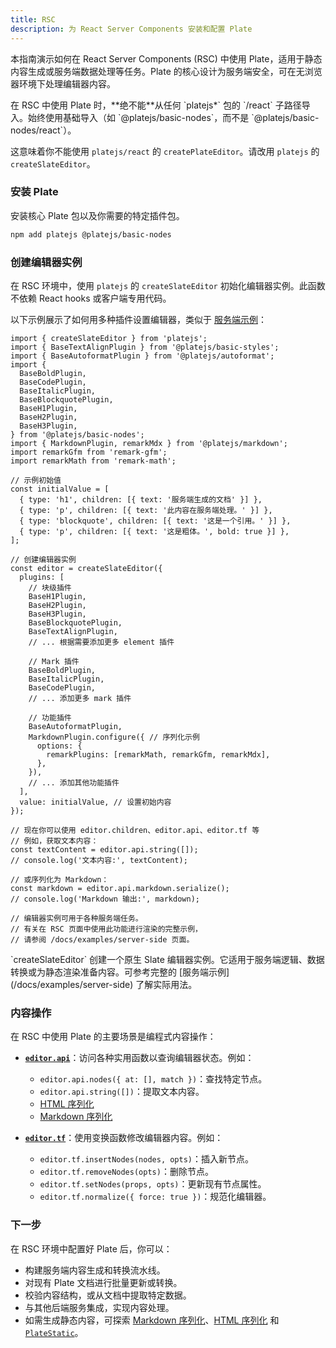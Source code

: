 ```yaml
---
title: RSC
description: 为 React Server Components 安装和配置 Plate
---
```


本指南演示如何在 React Server Components (RSC) 中使用 Plate，适用于静态内容生成或服务端数据处理等任务。Plate 的核心设计为服务端安全，可在无浏览器环境下处理编辑器内容。

<Callout type="warning" title="RSC 关键限制">
  在 RSC 中使用 Plate 时，**绝不能**从任何 `platejs*` 包的 `/react` 子路径导入。始终使用基础导入（如 `@platejs/basic-nodes`，而不是 `@platejs/basic-nodes/react`）。

  这意味着你不能使用 `platejs/react` 的 `createPlateEditor`。请改用 `platejs` 的 `createSlateEditor`。
</Callout>

<Steps>

### 安装 Plate

安装核心 Plate 包以及你需要的特定插件包。

```bash
npm add platejs @platejs/basic-nodes
```

### 创建编辑器实例

在 RSC 环境中，使用 `platejs` 的 `createSlateEditor` 初始化编辑器实例。此函数不依赖 React hooks 或客户端专用代码。

以下示例展示了如何用多种插件设置编辑器，类似于 [服务端示例](/docs/examples/server-side)：

```tsx title="app/api/generate-doc/route.ts"
import { createSlateEditor } from 'platejs';
import { BaseTextAlignPlugin } from '@platejs/basic-styles';
import { BaseAutoformatPlugin } from '@platejs/autoformat';
import {
  BaseBoldPlugin,
  BaseCodePlugin,
  BaseItalicPlugin,
  BaseBlockquotePlugin,
  BaseH1Plugin,
  BaseH2Plugin,
  BaseH3Plugin,
} from '@platejs/basic-nodes';
import { MarkdownPlugin, remarkMdx } from '@platejs/markdown';
import remarkGfm from 'remark-gfm';
import remarkMath from 'remark-math';

// 示例初始值
const initialValue = [
  { type: 'h1', children: [{ text: '服务端生成的文档' }] },
  { type: 'p', children: [{ text: '此内容在服务端处理。' }] },
  { type: 'blockquote', children: [{ text: '这是一个引用。' }] },
  { type: 'p', children: [{ text: '这是粗体。', bold: true }] },
];

// 创建编辑器实例
const editor = createSlateEditor({
  plugins: [
    // 块级插件
    BaseH1Plugin,
    BaseH2Plugin,
    BaseH3Plugin,
    BaseBlockquotePlugin,
    BaseTextAlignPlugin,
    // ... 根据需要添加更多 element 插件

    // Mark 插件
    BaseBoldPlugin,
    BaseItalicPlugin,
    BaseCodePlugin,
    // ... 添加更多 mark 插件

    // 功能插件
    BaseAutoformatPlugin,
    MarkdownPlugin.configure({ // 序列化示例
      options: {
        remarkPlugins: [remarkMath, remarkGfm, remarkMdx],
      },
    }),
    // ... 添加其他功能插件
  ],
  value: initialValue, // 设置初始内容
});

// 现在你可以使用 editor.children、editor.api、editor.tf 等
// 例如，获取文本内容：
const textContent = editor.api.string([]);
// console.log('文本内容:', textContent);

// 或序列化为 Markdown：
const markdown = editor.api.markdown.serialize();
// console.log('Markdown 输出:', markdown);

// 编辑器实例可用于各种服务端任务。
// 有关在 RSC 页面中使用此功能进行渲染的完整示例，
// 请参阅 /docs/examples/server-side 页面。
```

<Callout type="info">
  `createSlateEditor` 创建一个原生 Slate 编辑器实例。它适用于服务端逻辑、数据转换或为静态渲染准备内容。可参考完整的 [服务端示例](/docs/examples/server-side) 了解实际用法。
</Callout>

### 内容操作

在 RSC 中使用 Plate 的主要场景是编程式内容操作：

-   **[`editor.api`](/docs/api/slate/editor-api)**：访问各种实用函数以查询编辑器状态。例如：
    -   `editor.api.nodes({ at: [], match })`：查找特定节点。
    -   `editor.api.string([])`：提取文本内容。
    -   [HTML 序列化](/docs/html)
    -   [Markdown 序列化](/docs/markdown)

-   **[`editor.tf`](/docs/api/slate/editor-transforms)**：使用变换函数修改编辑器内容。例如：
    -   `editor.tf.insertNodes(nodes, opts)`：插入新节点。
    -   `editor.tf.removeNodes(opts)`：删除节点。
    -   `editor.tf.setNodes(props, opts)`：更新现有节点属性。
    -   `editor.tf.normalize({ force: true })`：规范化编辑器。

</Steps>

### 下一步

在 RSC 环境中配置好 Plate 后，你可以：

*   构建服务端内容生成和转换流水线。
*   对现有 Plate 文档进行批量更新或转换。
*   校验内容结构，或从文档中提取特定数据。
*   与其他后端服务集成，实现内容处理。
*   如需生成静态内容，可探索 [Markdown 序列化](/docs/markdown)、[HTML 序列化](/docs/html) 和 [`PlateStatic`](/docs/plate-static)。 